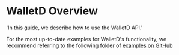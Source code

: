# WalletD Overview

  'In this guide, we describe how to use the WalletD API.'

For the most up-to-date examples for WalletD's functionality, we recommend referring to the following folder of [examples on GitHub](non)
